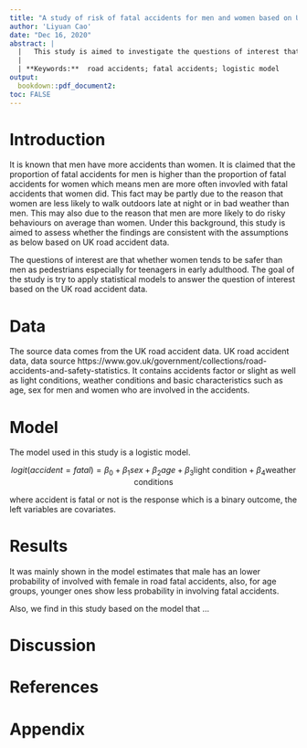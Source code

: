 ---
title: "A study of risk of fatal accidents for men and women based on UK road accident data"
author: 'Liyuan Cao'
date: "Dec 16, 2020"
abstract: |
  |   This study is aimed to investigate the questions of interest that whether women tends to be safer than men as pedestrians especially for teenagers in early adulthood. The goal of the study is try to apply statistical models such as  logistic model to answer the question of interest based on the UK road accident data. This study found that the women in teenagers or in early adulthood are indeed tend to be more safer than men as pedestrians that shows a significant lower proportion involved in fatal accidents.
  |
  | **Keywords:**  road accidents; fatal accidents; logistic model
output:
  bookdown::pdf_document2:
toc: FALSE
---


# Introduction

It is known that men have more accidents than women. It is claimed that the proportion of fatal accidents for men is higher than the proportion of fatal accidents for women which means men are more often invovled with fatal accidents that women did. This fact may be partly due to the reason that women are less likely to 
walk outdoors late at night or in bad weather than men. This may also due to the reason that men are more likely to do risky behaviours on average than women. Under this background, this study is aimed to assess whether the findings  are consistent with the assumptions as below based on UK road accident data. 

The questions of interest are that whether women tends to be safer than men as pedestrians especially for teenagers in early adulthood. The goal of the study is try to apply statistical models to answer the question of interest based on the UK road accident data.


# Data

The source data comes from the UK road accident data. UK road accident data, data  source https://www.gov.uk/government/collections/road-accidents-and-safety-statistics.  It contains accidents factor or slight as well as light conditions, weather conditions and basic characteristics such as age, sex for men and women who are involved in the accidents. 


# Model 

The model used in this study is a logistic model.


$$logit(accident = fatal) = \beta_0 + \beta_1 sex + \beta_2 age + \beta_3 \text{light condition} + \beta_4 \text{weather conditions}$$


where accident is fatal or not is the response which is a binary outcome, the left variables are covariates. 


# Results

It was mainly shown in the model estimates that male has an lower probability of involved with female in road fatal accidents, also, for age groups, younger ones show less probability in involving fatal accidents. 

Also, we find in this study based on the model that ...


# Discussion


# References

# Appendix







